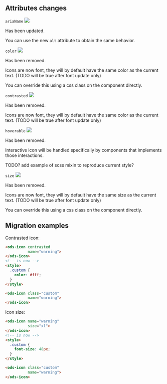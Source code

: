 ## Attributes changes

`ariaName` <img src="https://img.shields.io/badge/updated-00FFFF" />

Has been updated.

You can use the new `alt` attribute to obtain the same behavior.

`color` <img src="https://img.shields.io/badge/removed-FF0000" />

Has been removed.

Icons are now font, they will by default have the same color as the current text. (TODO will be true after font update only)

You can override this using a css class on the component directly.

`contrasted` <img src="https://img.shields.io/badge/removed-FF0000" />

Has been removed.

Icons are now font, they will by default have the same color as the current text. (TODO will be true after font update only)

`hoverable` <img src="https://img.shields.io/badge/removed-FF0000" />

Has been removed.

Interactive icon will be handled specifically by components that implements those interactions.

TODO? add example of scss mixin to reproduce current style?

`size` <img src="https://img.shields.io/badge/removed-FF0000" />

Has been removed.

Icons are now font, they will by default have the same size as the current text. (TODO will be true after font update only)

You can override this using a css class on the component directly.

## Migration examples

Contrasted icon:
```html
<ods-icon contrasted
          name="warning">
</ods-icon>
<!-- is now -->
<style>
  .custom {
    color: #fff;
  }
</style>

<ods-icon class="custom"
          name="warning">
</ods-icon>
```

Icon size:
```html
<ods-icon name="warning"
          size="xl">
</ods-icon>
<!-- is now -->
<style>
  .custom {
    font-size: 48px;
  }
</style>

<ods-icon class="custom"
          name="warning">
</ods-icon>
```
